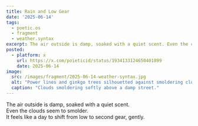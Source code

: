 ```yaml
---
title: Rain and Low Gear
date: '2025-06-14'
tags:
  - poetic.os
  - fragment
  - weather.syntax
excerpt: The air outside is damp, soaked with a quiet scent. Even the clouds seem to smolder.
posted:
  - platform: x
    url: https://x.com/poieticid/status/1934133124650401899
    date: 2025-06-14
image:
  src: /images/fragment/2025-06-14-weather-syntax.jpg
  alt: "Power lines and ginkgo trees silhouetted against smoldering clouds on a rainy morning."
  caption: "Clouds smoldering softly above a damp street."
---
```


The air outside is damp, soaked with a quiet scent.  
Even the clouds seem to smolder.  
It feels like a day to shift from low to second gear, gently.